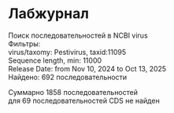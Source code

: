 # Лабжурнал
Поиск последовательностей в NCBI virus\
Фильтры:\
virus/taxomy: Pestivirus, taxid:11095\
Sequence length, min: 11000\
Release Date: from Nov 10, 2024 to Oct 13, 2025\
Найдено: 692 последовательности\

Суммарно 1858 последовательностей\
для 69 последовательностей CDS не найден\
